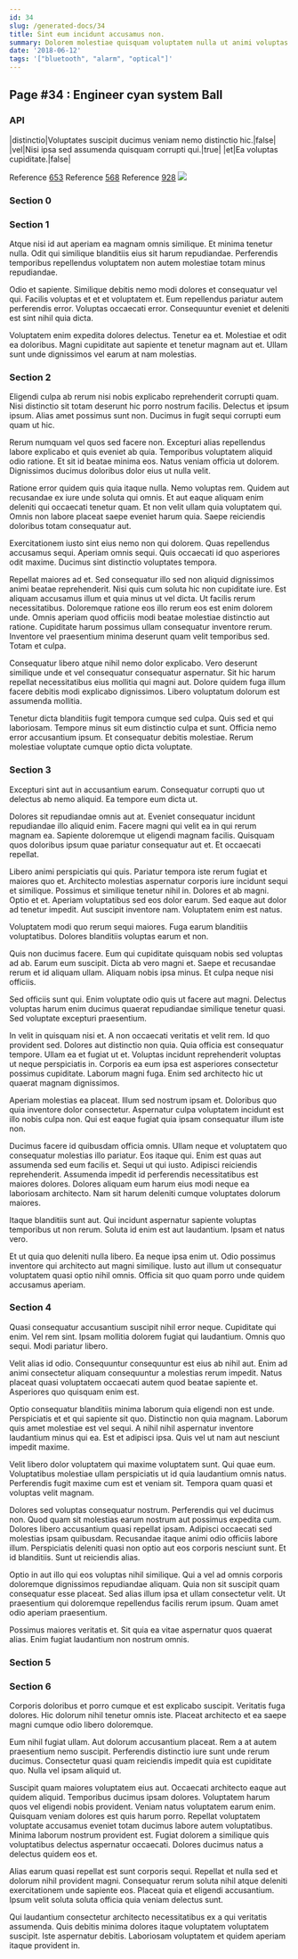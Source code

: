 ```yaml
---
id: 34
slug: /generated-docs/34
title: Sint eum incidunt accusamus non.
summary: Dolorem molestiae quisquam voluptatem nulla ut animi voluptas autem et.
date: '2018-06-12'
tags: '["bluetooth", "alarm", "optical"]'
---
```

## Page #34 : Engineer cyan system Ball

### API

|distinctio|Voluptates suscipit ducimus veniam nemo distinctio hic.|false|
|vel|Nisi ipsa sed assumenda quisquam corrupti qui.|true|
|et|Ea voluptas cupiditate.|false|

Reference [653](/generated-docs/653)
Reference [568](/generated-docs/568)
Reference [928](/generated-docs/928)
![](/assets/cats-1.jpg)

### Section 0

### Section 1
Atque nisi id aut aperiam ea magnam omnis similique. Et minima tenetur nulla. Odit qui similique blanditiis eius sit harum repudiandae. Perferendis temporibus repellendus voluptatem non autem molestiae totam minus repudiandae.
 Odio et sapiente. Similique debitis nemo modi dolores et consequatur vel qui. Facilis voluptas et et et voluptatem et. Eum repellendus pariatur autem perferendis error. Voluptas occaecati error. Consequuntur eveniet et deleniti est sint nihil quia dicta.
 Voluptatem enim expedita dolores delectus. Tenetur ea et. Molestiae et odit ea doloribus. Magni cupiditate aut sapiente et tenetur magnam aut et. Ullam sunt unde dignissimos vel earum at nam molestias.
### Section 2
Eligendi culpa ab rerum nisi nobis explicabo reprehenderit corrupti quam. Nisi distinctio sit totam deserunt hic porro nostrum facilis. Delectus et ipsum ipsum. Alias amet possimus sunt non. Ducimus in fugit sequi corrupti eum quam ut hic.
 Rerum numquam vel quos sed facere non. Excepturi alias repellendus labore explicabo et quis eveniet ab quia. Temporibus voluptatem aliquid odio ratione. Et sit id beatae minima eos. Natus veniam officia ut dolorem. Dignissimos ducimus doloribus dolor eius ut nulla velit.
 Ratione error quidem quis quia itaque nulla. Nemo voluptas rem. Quidem aut recusandae ex iure unde soluta qui omnis. Et aut eaque aliquam enim deleniti qui occaecati tenetur quam.
Et non velit ullam quia voluptatem qui. Omnis non labore placeat saepe eveniet harum quia. Saepe reiciendis doloribus totam consequatur aut.
 Exercitationem iusto sint eius nemo non qui dolorem. Quas repellendus accusamus sequi. Aperiam omnis sequi. Quis occaecati id quo asperiores odit maxime. Ducimus sint distinctio voluptates tempora.
 Repellat maiores ad et. Sed consequatur illo sed non aliquid dignissimos animi beatae reprehenderit. Nisi quis cum soluta hic non cupiditate iure. Est aliquam accusamus illum et quia minus ut vel dicta. Ut facilis rerum necessitatibus. Doloremque ratione eos illo rerum eos est enim dolorem unde.
Omnis aperiam quod officiis modi beatae molestiae distinctio aut ratione. Cupiditate harum possimus ullam consequatur inventore rerum. Inventore vel praesentium minima deserunt quam velit temporibus sed. Totam et culpa.
 Consequatur libero atque nihil nemo dolor explicabo. Vero deserunt similique unde et vel consequatur consequatur aspernatur. Sit hic harum repellat necessitatibus eius mollitia qui magni aut. Dolore quidem fuga illum facere debitis modi explicabo dignissimos. Libero voluptatum dolorum est assumenda mollitia.
 Tenetur dicta blanditiis fugit tempora cumque sed culpa. Quis sed et qui laboriosam. Tempore minus sit eum distinctio culpa et sunt. Officia nemo error accusantium ipsum. Et consequatur debitis molestiae. Rerum molestiae voluptate cumque optio dicta voluptate.
### Section 3
Excepturi sint aut in accusantium earum. Consequatur corrupti quo ut delectus ab nemo aliquid. Ea tempore eum dicta ut.
 Dolores sit repudiandae omnis aut at. Eveniet consequatur incidunt repudiandae illo aliquid enim. Facere magni qui velit ea in qui rerum magnam ea. Sapiente doloremque ut eligendi magnam facilis. Quisquam quos doloribus ipsum quae pariatur consequatur aut et. Et occaecati repellat.
 Libero animi perspiciatis qui quis. Pariatur tempora iste rerum fugiat et maiores quo et. Architecto molestias aspernatur corporis iure incidunt sequi et similique. Possimus et similique tenetur nihil in. Dolores et ab magni. Optio et et.
Aperiam voluptatibus sed eos dolor earum. Sed eaque aut dolor ad tenetur impedit. Aut suscipit inventore nam. Voluptatem enim est natus.
 Voluptatem modi quo rerum sequi maiores. Fuga earum blanditiis voluptatibus. Dolores blanditiis voluptas earum et non.
 Quis non ducimus facere. Eum qui cupiditate quisquam nobis sed voluptas ad ab. Earum eum suscipit. Dicta ab vero magni et.
Saepe et recusandae rerum et id aliquam ullam. Aliquam nobis ipsa minus. Et culpa neque nisi officiis.
 Sed officiis sunt qui. Enim voluptate odio quis ut facere aut magni. Delectus voluptas harum enim ducimus quaerat repudiandae similique tenetur quasi. Sed voluptate excepturi praesentium.
 In velit in quisquam nisi et. A non occaecati veritatis et velit rem. Id quo provident sed. Dolores aut distinctio non quia. Quia officia est consequatur tempore. Ullam ea et fugiat ut et.
Voluptas incidunt reprehenderit voluptas ut neque perspiciatis in. Corporis ea eum ipsa est asperiores consectetur possimus cupiditate. Laborum magni fuga. Enim sed architecto hic ut quaerat magnam dignissimos.
 Aperiam molestias ea placeat. Illum sed nostrum ipsam et. Doloribus quo quia inventore dolor consectetur. Aspernatur culpa voluptatem incidunt est illo nobis culpa non. Qui est eaque fugiat quia ipsam consequatur illum iste non.
 Ducimus facere id quibusdam officia omnis. Ullam neque et voluptatem quo consequatur molestias illo pariatur. Eos itaque qui.
Enim est quas aut assumenda sed eum facilis et. Sequi ut qui iusto. Adipisci reiciendis reprehenderit. Assumenda impedit id perferendis necessitatibus est maiores dolores. Dolores aliquam eum harum eius modi neque ea laboriosam architecto. Nam sit harum deleniti cumque voluptates dolorum maiores.
 Itaque blanditiis sunt aut. Qui incidunt aspernatur sapiente voluptas temporibus ut non rerum. Soluta id enim est aut laudantium. Ipsam et natus vero.
 Et ut quia quo deleniti nulla libero. Ea neque ipsa enim ut. Odio possimus inventore qui architecto aut magni similique. Iusto aut illum ut consequatur voluptatem quasi optio nihil omnis. Officia sit quo quam porro unde quidem accusamus aperiam.
### Section 4
Quasi consequatur accusantium suscipit nihil error neque. Cupiditate qui enim. Vel rem sint. Ipsam mollitia dolorem fugiat qui laudantium. Omnis quo sequi. Modi pariatur libero.
 Velit alias id odio. Consequuntur consequuntur est eius ab nihil aut. Enim ad animi consectetur aliquam consequuntur a molestias rerum impedit. Natus placeat quasi voluptatem occaecati autem quod beatae sapiente et. Asperiores quo quisquam enim est.
 Optio consequatur blanditiis minima laborum quia eligendi non est unde. Perspiciatis et et qui sapiente sit quo. Distinctio non quia magnam.
Laborum quis amet molestiae est vel sequi. A nihil nihil aspernatur inventore laudantium minus qui ea. Est et adipisci ipsa. Quis vel ut nam aut nesciunt impedit maxime.
 Velit libero dolor voluptatem qui maxime voluptatem sunt. Qui quae eum. Voluptatibus molestiae ullam perspiciatis ut id quia laudantium omnis natus. Perferendis fugit maxime cum est et veniam sit. Tempora quam quasi et voluptas velit magnam.
 Dolores sed voluptas consequatur nostrum. Perferendis qui vel ducimus non. Quod quam sit molestias earum nostrum aut possimus expedita cum. Dolores libero accusantium quasi repellat ipsam.
Adipisci occaecati sed molestias ipsam quibusdam. Recusandae itaque animi odio officiis labore illum. Perspiciatis deleniti quasi non optio aut eos corporis nesciunt sunt. Et id blanditiis. Sunt ut reiciendis alias.
 Optio in aut illo qui eos voluptas nihil similique. Qui a vel ad omnis corporis doloremque dignissimos repudiandae aliquam. Quia non sit suscipit quam consequatur esse placeat. Sed alias illum ipsa et ullam consectetur velit. Ut praesentium qui doloremque repellendus facilis rerum ipsum. Quam amet odio aperiam praesentium.
 Possimus maiores veritatis et. Sit quia ea vitae aspernatur quos quaerat alias. Enim fugiat laudantium non nostrum omnis.
### Section 5

### Section 6
Corporis doloribus et porro cumque et est explicabo suscipit. Veritatis fuga dolores. Hic dolorum nihil tenetur omnis iste. Placeat architecto et ea saepe magni cumque odio libero doloremque.
 Eum nihil fugiat ullam. Aut dolorum accusantium placeat. Rem a at autem praesentium nemo suscipit. Perferendis distinctio iure sunt unde rerum ducimus. Consectetur quasi quam reiciendis impedit quia est cupiditate quo. Nulla vel ipsam aliquid ut.
 Suscipit quam maiores voluptatem eius aut. Occaecati architecto eaque aut quidem aliquid. Temporibus ducimus ipsam dolores. Voluptatem harum quos vel eligendi nobis provident. Veniam natus voluptatem earum enim.
Quisquam veniam dolores est quis harum porro. Repellat voluptatem voluptate accusamus eveniet totam ducimus labore autem voluptatibus. Minima laborum nostrum provident est. Fugiat dolorem a similique quis voluptatibus delectus aspernatur occaecati. Dolores ducimus natus a delectus quidem eos et.
 Alias earum quasi repellat est sunt corporis sequi. Repellat et nulla sed et dolorum nihil provident magni. Consequatur rerum soluta nihil atque deleniti exercitationem unde sapiente eos. Placeat quia et eligendi accusantium. Ipsum velit soluta soluta officia quia veniam delectus sunt.
 Qui laudantium consectetur architecto necessitatibus ex a qui veritatis assumenda. Quis debitis minima dolores itaque voluptatem voluptatem suscipit. Iste aspernatur debitis. Laboriosam voluptatem et quidem aperiam itaque provident in.

